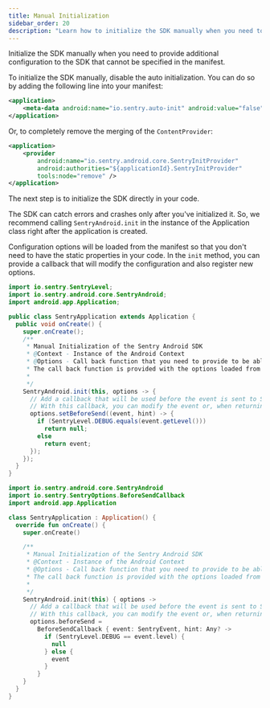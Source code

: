 ```yaml
---
title: Manual Initialization
sidebar_order: 20
description: "Learn how to initialize the SDK manually when you need to provide additional configuration."
---
```


Initialize the SDK manually when you need to provide additional configuration to the SDK that cannot be specified in the manifest.

To initialize the SDK manually, disable the auto initialization. You can do so by adding the following line into your manifest:

```xml {filename:AndroidManifest.xml}
<application>
    <meta-data android:name="io.sentry.auto-init" android:value="false" />
</application>
```

Or, to completely remove the merging of the `ContentProvider`:

```xml {filename:AndroidManifest.xml}
<application>
    <provider
        android:name="io.sentry.android.core.SentryInitProvider"
        android:authorities="${applicationId}.SentryInitProvider"
        tools:node="remove" />
</application>
```

The next step is to initialize the SDK directly in your code.

The SDK can catch errors and crashes only after you've initialized it. So, we recommend calling `SentryAndroid.init` in the instance of the Application class right after the application is created.

Configuration options will be loaded from the manifest so that you don't need to have the static properties in your code. In the `init` method, you can provide a callback that will modify the configuration and also register new options.

```java
import io.sentry.SentryLevel;
import io.sentry.android.core.SentryAndroid;
import android.app.Application;

public class SentryApplication extends Application {
  public void onCreate() {
    super.onCreate();
    /**
     * Manual Initialization of the Sentry Android SDK
     * @Context - Instance of the Android Context
     * @Options - Call back function that you need to provide to be able to modify the options.
     * The call back function is provided with the options loaded from the manifest.
     *
     */
    SentryAndroid.init(this, options -> {
      // Add a callback that will be used before the event is sent to Sentry.
      // With this callback, you can modify the event or, when returning null, also discard the event.
      options.setBeforeSend((event, hint) -> {
        if (SentryLevel.DEBUG.equals(event.getLevel()))
          return null;
        else
          return event;
      });
    });
  }
}
```

```kotlin
import io.sentry.android.core.SentryAndroid
import io.sentry.SentryOptions.BeforeSendCallback
import android.app.Application

class SentryApplication : Application() {
  override fun onCreate() {
    super.onCreate()

    /**
     * Manual Initialization of the Sentry Android SDK
     * @Context - Instance of the Android Context
     * @Options - Call back function that you need to provide to be able to modify the options.
     * The call back function is provided with the options loaded from the manifest.
     *
     */
    SentryAndroid.init(this) { options ->
      // Add a callback that will be used before the event is sent to Sentry.
      // With this callback, you can modify the event or, when returning null, also discard the event.
      options.beforeSend =
        BeforeSendCallback { event: SentryEvent, hint: Any? ->
          if (SentryLevel.DEBUG == event.level) {
            null
          } else {
            event
          }
        }
    }
  }
}
```
